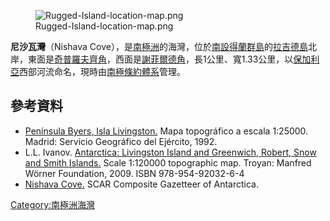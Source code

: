 [[Image:Rugged-Island-location-map.png|thumb]]

'''尼沙瓦灣'''（Nishava Cove），是[[南極洲|南極洲]]的海灣，位於[[南設得蘭群島|南設得蘭群島]]的[[拉吉德島_(南設得蘭群島)|拉吉德島]]北岸，東面是[[奇普羅夫齊角|奇普羅夫齊角]]，西面是[[謝菲爾德角|謝菲爾德角]]，長1公里、寬1.33公里，以[[保加利亞|保加利亞]]西部河流命名，現時由[[南極條約體系|南極條約體系]]管理。

{{coord|62|37|05|S|61|16|40|W|display=title}}

==參考資料==
* [https://web.archive.org/web/20131109084308/http://hercules.cedex.es/Ecosistemas/ByersRadar.pdf#55#55 Península Byers, Isla Livingston.] Mapa topográfico a escala 1:25000. Madrid: Servicio Geográfico del Ejército, 1992.
* L.L. Ivanov. [http://apcbg.org/image023.jpg Antarctica: Livingston Island and Greenwich, Robert, Snow and Smith Islands.] {{Wayback|url=http://apcbg.org/image023.jpg |date=20080424075823 }} Scale 1:120000 topographic map.  Troyan: Manfred Wörner Foundation, 2009.  ISBN 978-954-92032-6-4
* [http://data.aad.gov.au/aadc/gaz/scar/display_name.cfm?gaz_id=134735 Nishava Cove.] {{Wayback|url=http://data.aad.gov.au/aadc/gaz/scar/display_name.cfm?gaz_id=134735 |date=20120406133644 }} SCAR Composite Gazetteer of Antarctica.

{{Antarctica-geo-stub}}
[[Category:南極洲海灣|Category:南極洲海灣]]